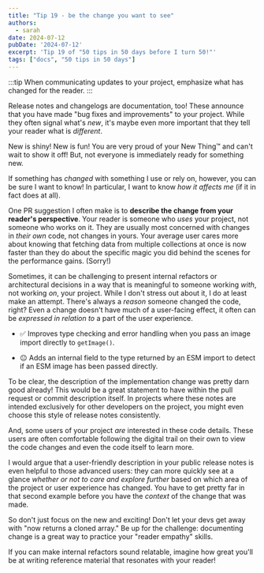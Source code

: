```yaml
---
title: "Tip 19 - be the change you want to see"
authors:
  - sarah
date: 2024-07-12
pubDate: '2024-07-12'
excerpt: 'Tip 19 of "50 tips in 50 days before I turn 50!"'
tags: ["docs", "50 tips in 50 days"]
---
```


:::tip
When communicating updates to your project, emphasize what has changed for the reader.
:::

Release notes and changelogs are documentation, too! These announce that you have made "bug fixes and improvements" to your project. While they often signal what's *new*, it's maybe even more important that they tell your reader what is *different*.

New is shiny! New is fun! You are very proud of your New Thing™ and can't wait to show it off! But, not everyone is immediately ready for something new.

If something has *changed* with something I use or rely on, however, you can be sure I want to know! In particular, I want to know *how it affects me* (if it in fact does at all).

One PR suggestion I often make is to **describe the change from your reader's perspective**. Your reader is someone who *uses* your project, not someone who works on it. They are usually most concerned with changes in *their own* code, not changes in yours. Your average user cares more about knowing that fetching data from multiple collections at once is now faster than they do about the specific magic you did behind the scenes for the performance gains. (Sorry!)

Sometimes, it can be challenging to present internal refactors or architectural decisions in a way that is meaningful to someone working *with*, not working *on*, your project. While I don't stress out about it, I do at least make an attempt. There's always a *reason* someone changed the code, right? Even a change doesn't have much of a user-facing effect, it often can be *expressed in relation to* a part of the user experience.

- ✅ Improves type checking and error handling when you pass an image import directly to `getImage()`.

- 😐 Adds an internal field to the type returned by an ESM import to detect if an ESM image has been passed directly.

To be clear, the description of the implementation change was pretty darn good already! This would be a great statement to have within the pull request or commit description itself. In projects where these notes are intended exclusively for other developers on the project, you might even choose this style of release notes consistently. 

And, some users of your project *are* interested in these code details. These users are often comfortable following the digital trail on their own to view the code changes and even the code itself to learn more.

I would argue that a user-friendly description in your public release notes is even helpful to those advanced users: they can more quickly see at a glance *whether or not to care and explore further* based on which area of the project or user experience has changed. You have to get pretty far in that second example before you have the *context* of the change that was made.

So don't just focus on the new and exciting! Don't let your devs get away with "now returns a cloned array." Be up for the challenge: documenting change is a great way to practice your "reader empathy" skills.

If you can make internal refactors sound relatable, imagine how great you'll be at writing reference material that resonates with your reader!


<LinkCard title="See the whole list of tips!" href="/blog/50-docs-tips-in-50-days" />